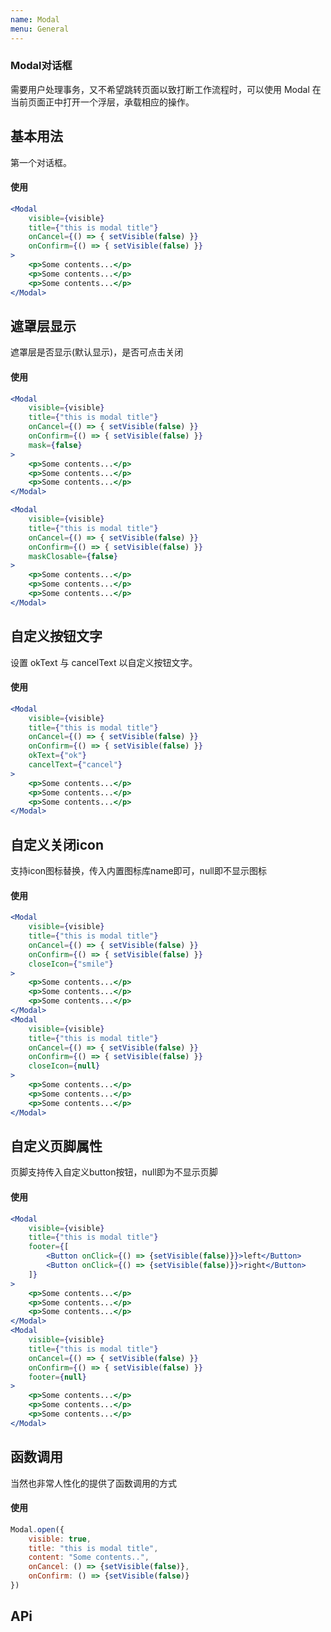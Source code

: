 ```yaml
---
name: Modal
menu: General
---
```



### Modal对话框
<p>需要用户处理事务，又不希望跳转页面以致打断工作流程时，可以使用 Modal 在当前页面正中打开一个浮层，承载相应的操作。</p> 

## 基本用法
<p>第一个对话框。</p>

<Playground>
  <div className="basis">
        <Demo/>
  </div>
</Playground>

#### 使用
```jsx
<Modal
    visible={visible}
    title={"this is modal title"}
    onCancel={() => { setVisible(false) }}
    onConfirm={() => { setVisible(false) }}
>
    <p>Some contents...</p>
    <p>Some contents...</p>
    <p>Some contents...</p>
</Modal>
```

## 遮罩层显示
<p>遮罩层是否显示(默认显示)，是否可点击关闭</p>

<Playground>
  <div className="basis">
        <Demo mask={false}/>
        <Demo maskClosable={false}/>
  </div>
</Playground>

#### 使用
```jsx
<Modal
    visible={visible}
    title={"this is modal title"}
    onCancel={() => { setVisible(false) }}
    onConfirm={() => { setVisible(false) }}
    mask={false}
>
    <p>Some contents...</p>
    <p>Some contents...</p>
    <p>Some contents...</p>
</Modal>

<Modal
    visible={visible}
    title={"this is modal title"}
    onCancel={() => { setVisible(false) }}
    onConfirm={() => { setVisible(false) }}
    maskClosable={false}
>
    <p>Some contents...</p>
    <p>Some contents...</p>
    <p>Some contents...</p>
</Modal>
```

## 自定义按钮文字
<p>设置 okText 与 cancelText 以自定义按钮文字。</p>

<Playground>
  <div className="basis">
        <Demo okText={"ok"} cancelText={"cancel"}/>
  </div>
</Playground>

#### 使用
```jsx
<Modal
    visible={visible}
    title={"this is modal title"}
    onCancel={() => { setVisible(false) }}
    onConfirm={() => { setVisible(false) }}
    okText={"ok"}
    cancelText={"cancel"}
>
    <p>Some contents...</p>
    <p>Some contents...</p>
    <p>Some contents...</p>
</Modal>
```


## 自定义关闭icon
<p>支持icon图标替换，传入内置图标库name即可，null即不显示图标</p>

<Playground>
  <div className="basis">
        <Demo closeIcon={"smile"}/>
        <Demo closeIcon={null}/>
  </div>
</Playground>

#### 使用
```jsx
<Modal
    visible={visible}
    title={"this is modal title"}
    onCancel={() => { setVisible(false) }}
    onConfirm={() => { setVisible(false) }}
    closeIcon={"smile"}
>
    <p>Some contents...</p>
    <p>Some contents...</p>
    <p>Some contents...</p>
</Modal>
<Modal
    visible={visible}
    title={"this is modal title"}
    onCancel={() => { setVisible(false) }}
    onConfirm={() => { setVisible(false) }}
    closeIcon={null}
>
    <p>Some contents...</p>
    <p>Some contents...</p>
    <p>Some contents...</p>
</Modal>
```

## 自定义页脚属性
<p>页脚支持传入自定义button按钮，null即为不显示页脚</p>

<Playground>
  <div className="basis">
        <Demo footer={"buttonArray"}/>
        <Demo footer={null}/>
  </div>
</Playground>

#### 使用
```jsx
<Modal
    visible={visible}
    title={"this is modal title"}
    footer={[
        <Button onClick={() => {setVisible(false)}}>left</Button>
        <Button onClick={() => {setVisible(false)}}>right</Button>
    ]}
>
    <p>Some contents...</p>
    <p>Some contents...</p>
    <p>Some contents...</p>
</Modal>
<Modal
    visible={visible}
    title={"this is modal title"}
    onCancel={() => { setVisible(false) }}
    onConfirm={() => { setVisible(false) }}
    footer={null}
>
    <p>Some contents...</p>
    <p>Some contents...</p>
    <p>Some contents...</p>
</Modal>
```

## 函数调用
<p>当然也非常人性化的提供了函数调用的方式</p>

#### 使用
```jsx
Modal.open({
    visible: true,
    title: "this is modal title",
    content: "Some contents..",
    onCancel: () => {setVisible(false)},
    onConfirm: () => {setVisible(false)}
})
```

## APi

<Api/>

